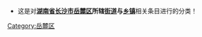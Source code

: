 {{Catnav|頁面分類|...|湖南行政区划|湖南省县级行政区|湖南省市辖区|长沙市辖区|岳麓区}}

* 这是对<b>[[湖南省|湖南省]][[长沙市|长沙市]][[岳麓区|岳麓区]]所辖[[街道_(行政区划)|街道]]与[[乡级行政区|乡镇]]</b>相关条目进行的分类！

[[Category:岳麓区|Category:岳麓区]]